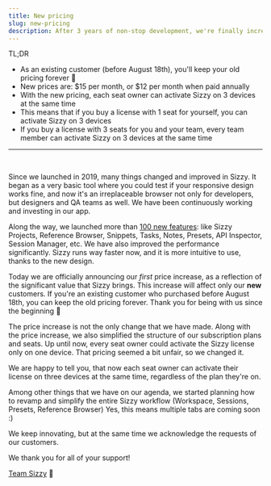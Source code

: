 ```yaml
---
title: New pricing
slug: new-pricing
description: After 3 years of non-stop development, we're finally increasing the prices (for new customers only)
---
```


TL;DR
- As an existing customer (before August 18th), you'll keep your old pricing forever 🥳
- New prices are: $15 per month, or $12 per month when paid annually
- With the new pricing, each seat owner can activate Sizzy on 3 devices at the same time
- This means that if you buy a license with 1 seat for yourself, you can activate Sizzy on 3 devices
- If you buy a license with 3 seats for you and your team, every team member can activate Sizzy on 3 devices at the same time

---

<br/>

Since we launched in 2019, many things changed and improved in Sizzy.
It began as a very basic tool where you could test if your responsive design works fine, and now it's an irreplaceable browser not only for developers,
but designers and QA teams as well. We have been continuously working and investing in our app.

Along the way, we launched more than [100 new features](/features): like Sizzy Projects, Reference Browser, Snippets, Tasks, Notes, Presets, API Inspector, Session Manager, etc. We have also improved the performance significantly. Sizzy runs way faster now, and it is more intuitive to use, thanks to the new design.

Today we are officially announcing our *first* price increase, as a reflection of the significant value that Sizzy brings.
This  increase will affect only our **new** customers. If you're an existing customer who purchased before August 18th, you can keep the old pricing forever. Thank you for being with us since the beginning 🙏

The price increase is not the only change that we have made. Along with the price increase, we also simplified the structure of our subscription plans and seats.
Up until now, every seat owner could activate the Sizzy license only on one device. That pricing seemed a bit unfair, so we changed it.

We are happy to tell you, that now each seat owner can activate their license on three devices at the same time, regardless of the plan they're on.

Among other things that we have on our agenda, we started planning how to revamp and simplify the entire Sizzy workflow (Workspace, Sessions, Presets, Reference Browser)
Yes, this means multiple tabs are coming soon :)

We keep innovating, but at the same time we acknowledge the requests of our customers.

We thank you for all of your support!

[Team Sizzy](/about) 💖
